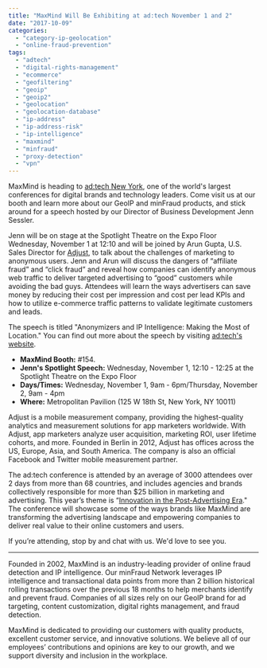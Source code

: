 ```yaml
---
title: "MaxMind Will Be Exhibiting at ad:tech November 1 and 2"
date: "2017-10-09"
categories: 
  - "category-ip-geolocation"
  - "online-fraud-prevention"
tags: 
  - "adtech"
  - "digital-rights-management"
  - "ecommerce"
  - "geofiltering"
  - "geoip"
  - "geoip2"
  - "geolocation"
  - "geolocation-database"
  - "ip-address"
  - "ip-address-risk"
  - "ip-intelligence"
  - "maxmind"
  - "minfraud"
  - "proxy-detection"
  - "vpn"
---
```


MaxMind is heading to [ad:tech New York](https://ny.ad-tech.com/), one of the world's largest conferences for digital brands and technology leaders. Come visit us at our booth and learn more about our GeoIP and minFraud products, and stick around for a speech hosted by our Director of Business Development Jenn Sessler.

Jenn will be on stage at the Spotlight Theatre on the Expo Floor Wednesday, November 1 at 12:10 and will be joined by Arun Gupta, U.S. Sales Director for [Adjust](https://www.adjust.com/working-with-adjust/?utm_channel=1&utm_source=google&utm_medium=search&utm_term=mobile%20analytics%20adjust&utm_content=noForm&utm_campaign=adjust_DT_US&_bk=adjust&_bt=190898160410&_bm=e&_bn=g&gclid=EAIaIQobChMI19vNvfSE1wIVCVmGCh17qgiKEAAYASAAEgIjWPD_BwE), to talk about the challenges of marketing to anonymous users. Jenn and Arun will discuss the dangers of “affiliate fraud” and “click fraud” and reveal how companies can identify anonymous web traffic to deliver targeted advertising to “good” customers while avoiding the bad guys. Attendees will learn the ways advertisers can save money by reducing their cost per impression and cost per lead KPIs and how to utilize e-commerce traffic patterns to validate legitimate customers and leads.

The speech is titled "Anonymizers and IP Intelligence: Making the Most of Location." You can find out more about the speech by visiting [ad:tech's website](https://ny.ad-tech.com/programme-session-item/anonymizers-and-ip-intelligence-making-the-most-of-location).

- **MaxMind Booth:** #154.
- **Jenn's Spotlight Speech:** Wednesday, November 1, 12:10 - 12:25 at the Spotlight Theatre on the Expo Floor
- **Days/Times:** Wednesday, November 1, 9am - 6pm/Thursday, November 2, 9am - 4pm
- **Where:** Metropolitan Pavilion (125 W 18th St, New York, NY 10011)

Adjust is a mobile measurement company, providing the highest-quality analytics and measurement solutions for app marketers worldwide. With Adjust, app marketers analyze user acquisition, marketing ROI, user lifetime cohorts, and more. Founded in Berlin in 2012, Adjust has offices across the US, Europe, Asia, and South America. The company is also an official Facebook and Twitter mobile measurement partner.

The ad:tech conference is attended by an average of 3000 attendees over 2 days from more than 68 countries, and includes agencies and brands collectively responsible for more than $25 billion in marketing and advertising. This year’s theme is “[Innovation in the Post-Advertising Era](https://ny.ad-tech.com/2017-theme)." The conference will showcase some of the ways brands like MaxMind are transforming the advertising landscape and empowering companies to deliver real value to their online customers and users.

If you’re attending, stop by and chat with us. We'd love to see you.

* * *

Founded in 2002, MaxMind is an industry-leading provider of online fraud detection and IP intelligence. Our minFraud Network leverages IP intelligence and transactional data points from more than 2 billion historical rolling transactions over the previous 18 months to help merchants identify and prevent fraud. Companies of all sizes rely on our GeoIP brand for ad targeting, content customization, digital rights management, and fraud detection.

MaxMind is dedicated to providing our customers with quality products, excellent customer service, and innovative solutions. We believe all of our employees’ contributions and opinions are key to our growth, and we support diversity and inclusion in the workplace.
